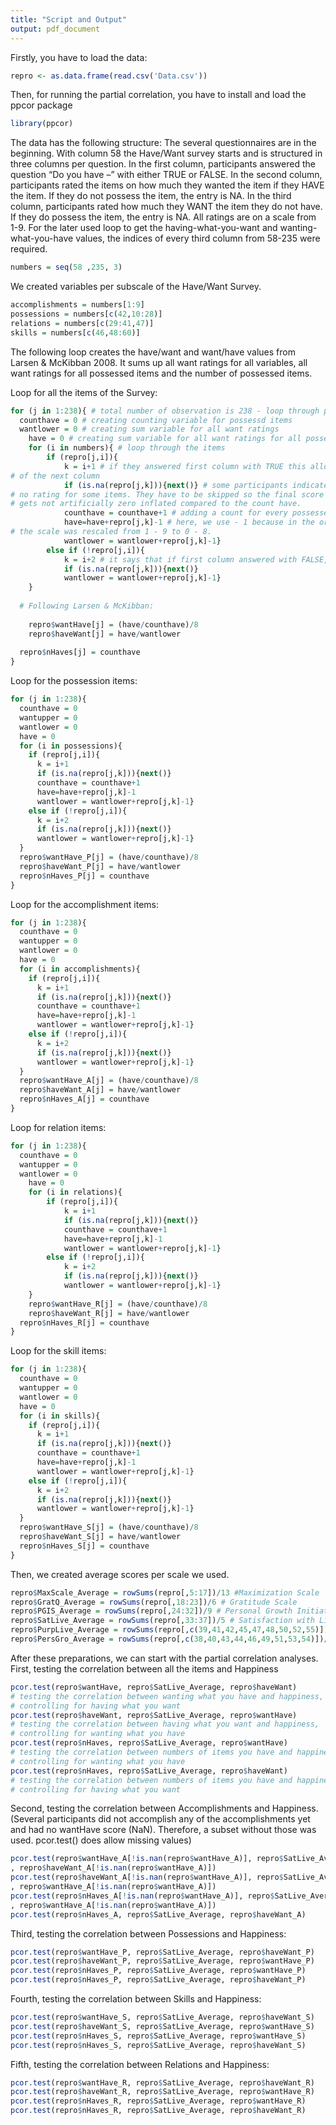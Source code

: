 ```yaml
---
title: "Script and Output"
output: pdf_document
---
```

Firstly, you have to load the data:
```r
repro <- as.data.frame(read.csv('Data.csv'))
```
Then, for running the partial correlation, you have to install and load the ppcor package
```r
library(ppcor)
```

The data has the following structure: The several questionnaires are in the beginning. With column 58 the Have/Want survey starts and is structured in three columns per question. In the first column, participants answered the question "Do you have --" with either TRUE or FALSE. In the second column, participants rated the items on how much they wanted the item if they HAVE the item. If they do not possess the item, the entry is NA. In the third column, participants rated how much they WANT the item they do not have. If they do possess the item, the entry is NA. All ratings are on a scale from 1-9. For the later used loop to get the having-what-you-want and wanting-what-you-have values, the indices of every third column from 58-235 were required.
```r

numbers = seq(58 ,235, 3)

```
We created variables per subscale of the Have/Want Survey.

```r
accomplishments = numbers[1:9]
possessions = numbers[c(42,10:28)]
relations = numbers[c(29:41,47)]
skills = numbers[c(46,48:60)]
```
The following loop creates the have/want and want/have values from  Larsen & McKibban 2008. It sums up all want ratings for all variables, all want ratings for all possessed items and the number of possessed items.

Loop for all the items of the Survey:
```r
for (j in 1:238){ # total number of observation is 238 - loop through participants
  counthave = 0 # creating counting variable for possessd items 
  wantlower = 0 # creating sum variable for all want ratings
	have = 0 # creating sum variable for all want ratings for all possessed items
	for (i in numbers){ # loop through the items  
		if (repro[j,i]){
			k = i+1 # if they answered first column with TRUE this allows the access of the entry
# of the next column
			if (is.na(repro[j,k])){next()} # some participants indicated TRUE but gave 
# no rating for some items. They have to be skipped so the final score is not NA and have
# gets not artificially zero inflated compared to the count have.
			counthave = counthave+1 # adding a count for every possessed item.
			have=have+repro[j,k]-1 # here, we use - 1 because in the original study 
# the scale was rescaled from 1 - 9 to 0 - 8. 
			wantlower = wantlower+repro[j,k]-1}
		else if (!repro[j,i]){
			k = i+2 # it says that if first column answered with FALSE, go to third column
			if (is.na(repro[j,k])){next()}
			wantlower = wantlower+repro[j,k]-1}
	}
  
  # Following Larsen & McKibban:
  
	repro$wantHave[j] = (have/counthave)/8
	repro$haveWant[j] = have/wantlower
  
  repro$nHaves[j] = counthave
}
```

Loop for the possession items: 
```r
for (j in 1:238){
  counthave = 0
  wantupper = 0
  wantlower = 0
  have = 0
  for (i in possessions){
    if (repro[j,i]){
      k = i+1
      if (is.na(repro[j,k])){next()}
      counthave = counthave+1
      have=have+repro[j,k]-1
      wantlower = wantlower+repro[j,k]-1}
    else if (!repro[j,i]){
      k = i+2
      if (is.na(repro[j,k])){next()}
      wantlower = wantlower+repro[j,k]-1}
  }
  repro$wantHave_P[j] = (have/counthave)/8
  repro$haveWant_P[j] = have/wantlower
  repro$nHaves_P[j] = counthave
}
```

Loop for the accomplishment items:
```r
for (j in 1:238){
  counthave = 0
  wantupper = 0
  wantlower = 0
  have = 0
  for (i in accomplishments){
    if (repro[j,i]){
      k = i+1
      if (is.na(repro[j,k])){next()}
      counthave = counthave+1
      have=have+repro[j,k]-1
      wantlower = wantlower+repro[j,k]-1}
    else if (!repro[j,i]){
      k = i+2
      if (is.na(repro[j,k])){next()}
      wantlower = wantlower+repro[j,k]-1}
  }
  repro$wantHave_A[j] = (have/counthave)/8
  repro$haveWant_A[j] = have/wantlower
  repro$nHaves_A[j] = counthave
}
```

Loop for relation items:
```r
for (j in 1:238){
  counthave = 0
  wantupper = 0
  wantlower = 0
	have = 0
	for (i in relations){
		if (repro[j,i]){
			k = i+1
			if (is.na(repro[j,k])){next()}
			counthave = counthave+1
			have=have+repro[j,k]-1
			wantlower = wantlower+repro[j,k]-1}
		else if (!repro[j,i]){
			k = i+2
			if (is.na(repro[j,k])){next()}
			wantlower = wantlower+repro[j,k]-1}
	}
	repro$wantHave_R[j] = (have/counthave)/8
	repro$haveWant_R[j] = have/wantlower
  repro$nHaves_R[j] = counthave
}
```

Loop for the skill items:
```r
for (j in 1:238){
  counthave = 0
  wantupper = 0
  wantlower = 0
  have = 0
  for (i in skills){
    if (repro[j,i]){
      k = i+1
      if (is.na(repro[j,k])){next()}
      counthave = counthave+1
      have=have+repro[j,k]-1
      wantlower = wantlower+repro[j,k]-1}
    else if (!repro[j,i]){
      k = i+2
      if (is.na(repro[j,k])){next()}
      wantlower = wantlower+repro[j,k]-1}
  }
  repro$wantHave_S[j] = (have/counthave)/8
  repro$haveWant_S[j] = have/wantlower
  repro$nHaves_S[j] = counthave
}
```

Then, we created average scores per scale we used. 
```r
repro$MaxScale_Average = rowSums(repro[,5:17])/13 #Maximization Scale
repro$GratQ_Average = rowSums(repro[,18:23])/6 # Gratitude Scale
repro$PGIS_Average = rowSums(repro[,24:32])/9 # Personal Growth Initiative Scale 
repro$SatLive_Average = rowSums(repro[,33:37])/5 # Satisfaction with Life Scale 
repro$PurpLive_Average = rowSums(repro[,c(39,41,42,45,47,48,50,52,55)])/6 # Purpose in Live Scale
repro$PersGro_Average = rowSums(repro[,c(38,40,43,44,46,49,51,53,54)])/6 # Personal Growth Scale
```

After these preparations, we can start with the partial correlation analyses.
First, testing the correlation between all the items and Happiness

```r
pcor.test(repro$wantHave, repro$SatLive_Average, repro$haveWant)
# testing the correlation between wanting what you have and happiness,
# controlling for having what you want
pcor.test(repro$haveWant, repro$SatLive_Average, repro$wantHave)
# testing the correlation between having what you want and happiness, 
# controlling for wanting what you have 
pcor.test(repro$nHaves, repro$SatLive_Average, repro$wantHave)
# testing the correlation between numbers of items you have and happiness,
# controlling for wanting what you have
pcor.test(repro$nHaves, repro$SatLive_Average, repro$haveWant)
# testing the correlation between numbers of items you have and happiness, 
# controlling for having what you want
```
Second, testing the correlation between Accomplishments and Happiness.
(Several participants did not accomplish any of the accomplishments yet and had no wantHave score (NaN). Therefore, a subset without those was used. pcor.test() does allow missing values)
```r
pcor.test(repro$wantHave_A[!is.nan(repro$wantHave_A)], repro$SatLive_Average[!is.nan(repro$wantHave_A)]
, repro$haveWant_A[!is.nan(repro$wantHave_A)])
pcor.test(repro$haveWant_A[!is.nan(repro$wantHave_A)], repro$SatLive_Average[!is.nan(repro$wantHave_A)]
, repro$wantHave_A[!is.nan(repro$wantHave_A)])
pcor.test(repro$nHaves_A[!is.nan(repro$wantHave_A)], repro$SatLive_Average[!is.nan(repro$wantHave_A)]
, repro$wantHave_A[!is.nan(repro$wantHave_A)])
pcor.test(repro$nHaves_A, repro$SatLive_Average, repro$haveWant_A)
```

Third, testing the correlation between Possessions and Happiness: 
```r
pcor.test(repro$wantHave_P, repro$SatLive_Average, repro$haveWant_P)
pcor.test(repro$haveWant_P, repro$SatLive_Average, repro$wantHave_P)
pcor.test(repro$nHaves_P, repro$SatLive_Average, repro$wantHave_P)
pcor.test(repro$nHaves_P, repro$SatLive_Average, repro$haveWant_P)
```

Fourth, testing the correlation between Skills and Happiness: 
```r
pcor.test(repro$wantHave_S, repro$SatLive_Average, repro$haveWant_S)
pcor.test(repro$haveWant_S, repro$SatLive_Average, repro$wantHave_S)
pcor.test(repro$nHaves_S, repro$SatLive_Average, repro$wantHave_S)
pcor.test(repro$nHaves_S, repro$SatLive_Average, repro$haveWant_S)
```

Fifth, testing the correlation between Relations and Happiness:
```r
pcor.test(repro$wantHave_R, repro$SatLive_Average, repro$haveWant_R)
pcor.test(repro$haveWant_R, repro$SatLive_Average, repro$wantHave_R)
pcor.test(repro$nHaves_R, repro$SatLive_Average, repro$wantHave_R)
pcor.test(repro$nHaves_R, repro$SatLive_Average, repro$haveWant_R)
```
